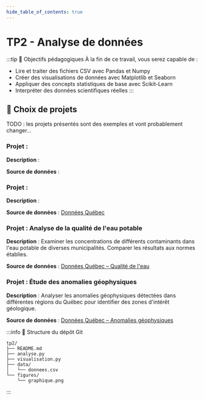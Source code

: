 ```yaml
---
hide_table_of_contents: true
---
```


# TP2 - Analyse de données

:::tip 🎯 Objectifs pédagogiques
À la fin de ce travail, vous serez capable de :

- Lire et traiter des fichiers CSV avec Pandas et Numpy
- Créer des visualisations de données avec Matplotlib et Seaborn
- Appliquer des concepts statistiques de base avec Scikit-Learn
- Interpréter des données scientifiques réelles
:::

## 📝 Choix de projets

TODO : les projets présentés sont des exemples et vont probablement changer...

<Tabs>

<TabItem value="Bioinformatique" label="Bioinformatique">

### Projet :

**Description** :

**Source de données** :

</TabItem>

<TabItem value="Physique" label="Physique">

### Projet :

**Description** :

**Source de données** : [Données Québec](https://www.donneesquebec.ca/recherche/dataset?groups=environnement-ressources-naturelles-energie&q=&sort=metadata_created+desc&extras_organisation_principale=)

</TabItem>

<TabItem value="Chimie" label="Chimie">

### Projet : Analyse de la qualité de l'eau potable

**Description** : Examiner les concentrations de différents contaminants dans l'eau potable de diverses municipalités. Comparer les résultats aux normes établies.

**Source de données** : [Données Québec – Qualité de l'eau](https://www.donneesquebec.ca/recherche/dataset?q=qualit%C3%A9+de+l%27eau)

</TabItem>

<TabItem value="Géologie" label="Géologie">

### Projet : Étude des anomalies géophysiques

**Description** : Analyser les anomalies géophysiques détectées dans différentes régions du Québec pour identifier des zones d'intérêt géologique.

**Source de données** : [Données Québec – Anomalies géophysiques](https://www.donneesquebec.ca/recherche/dataset?q=anomalies+g%C3%A9ophysiques)

</TabItem>

</Tabs>

:::info 📂 Structure du dépôt Git

```
tp2/
├── README.md
├── analyse.py
├── visualisation.py
├── data/
│   └── donnees.csv
└── figures/
    └── graphique.png
```
:::
